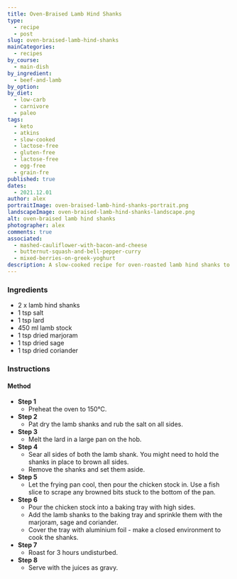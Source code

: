```yaml
---
title: Oven-Braised Lamb Hind Shanks
type:
  - recipe
  - post
slug: oven-braised-lamb-hind-shanks
mainCategories: 
  - recipes
by_course:
  - main-dish
by_ingredient:
  - beef-and-lamb
by_option:
by_diet:
  - low-carb
  - carnivore
  - paleo
tags:
  - keto
  - atkins
  - slow-cooked
  - lactose-free
  - gluten-free
  - lactose-free
  - egg-free
  - grain-fre
published: true
dates: 
  - 2021.12.01
author: alex
portraitImage: oven-braised-lamb-hind-shanks-portrait.png
landscapeImage: oven-braised-lamb-hind-shanks-landscape.png
alt: oven-braised lamb hind shanks
photographer: alex
comments: true
associated: 
  - mashed-cauliflower-with-bacon-and-cheese
  - butternut-squash-and-bell-pepper-curry
  - mixed-berries-on-greek-yoghurt
description: A slow-cooked recipe for oven-roasted lamb hind shanks to produce soft and juicy meat and a few herbs to complement the delicious lamb taste. 
---
```


<Ingredients>

### Ingredients
  
  - 2 x lamb hind shanks 
  - 1 tsp salt
  - 1 tsp lard
  - 450 ml lamb stock
  - 1 tsp dried marjoram
  - 1 tsp dried sage
  - 1 tsp dried coriander

</Ingredients>

<Instructions>

### Instructions

#### Method

  - **Step 1**
    - Preheat the oven to 150°C.
  - **Step 2**
    - Pat dry the lamb shanks and rub the salt on all sides.
  - **Step 3**
    - Melt the lard in a large pan on the hob.
  - **Step 4**
    - Sear all sides of both the lamb shank. You might need to hold the shanks in place to brown all sides.
    - Remove the shanks and set them aside.
  - **Step 5**
    - Let the frying pan cool, then pour the chicken stock in. Use a fish slice to scrape any browned bits stuck to the bottom of the pan.
  - **Step 6**
    - Pour the chicken stock into a baking tray with high sides.
    - Add the lamb shanks to the baking tray and sprinkle them with the marjoram, sage and coriander.
    - Cover the tray with aluminium foil - make a closed environment to cook the shanks.
  - **Step 7**
    - Roast for 3 hours undisturbed.
  - **Step 8**
    - Serve with the juices as gravy.

</Instructions>